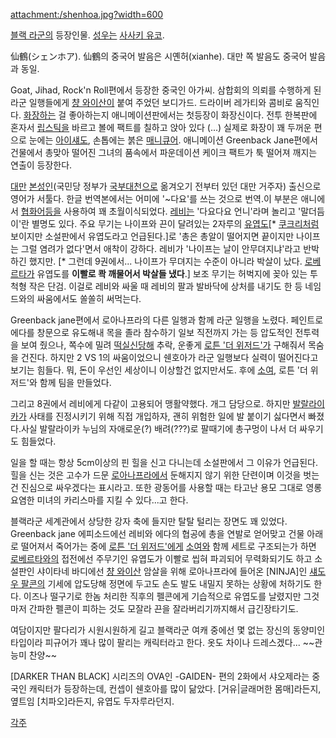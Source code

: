 attachment:/shenhoa.jpg?width=600

[[블랙 라군]]의 등장인물. [[성우]]는 [[사사키 유코]].

仙鶴(シェンホア). 仙鶴의 중국어 발음은 시옌허(xianhe). 대만 쪽 발음도 중국어 발음과 동일.

Goat, Jihad, Rock'n Roll편에서 등장한 중국인 아가씨. 삼합회의 의뢰를 수행하게 된 라군 일행들에게 [[챵 와이산]]이 붙여 주었던 보디가드. 드라이버 레가티와 콤비로 움직인다. [[화장]]하는 걸 좋아하는지 애니메이션판에서는 첫등장이 화장신이다. 전투 한복판에 혼자서 [[립스틱]]을 바르고 볼에 팩트를 칠하고 앉아 있다 (...) 실제로 화장이 꽤 두꺼운 편으로 눈에는 [[아이섀도]], 손톱에는 붉은 [[매니큐어]]. 애니메이션 Greenback Jane편에서 건물에서 총맞아 떨어진 그녀의 품속에서 파운데이션 케이크 팩트가 툭 떨어져 깨지는 연출이 등장한다. 

[[대만]] [[본성인]](국민당 정부가 [[국부대천]]으로 옮겨오기 전부터 있던 대만 거주자) 출신으로 영어가 서툴다. 한글 번역본에서는 어미에 '~다요'를 쓰는 것으로 번역.이 부분은 애니에서 [[협화어]]등을 사용하여 꽤 초월이식되었다. [[레비]]는  '다요다요 언니'라며 놀리고 '말더듬이'란 별명도 있다. 
주요 무기는 나이프와 끈이 달려있는 2자루의 [[유엽도]][* [[쿠크리]]처럼 보이지만 소설판에서 유엽도라고 언급된다.]로 '총은 총알이 떨어지면 끝이지만 나이프는 그럴 염려가 없다'면서 애착이 강하다. 레비가 '나이프는 날이 안무뎌지냐'라고 반박하긴 했지만. [* 그런데 9권에서... 나이프가 무뎌지는 수준이 아니라 박살이 났다. [[로베르타]]가 유엽도를 '''이빨로 콱 깨물어서 박살들 냈다'''.] 보조 무기는 허벅지에 꽂아 있는 투척형 작은 단검. 이걸로 레비와 싸울 때 레비의 팔과 발바닥에 상처를 내기도 한 등 네임드와의 싸움에서도 쏠쏠히 써먹는다.

Greenback jane편에서 로아나프라의 다른 일행과 함께 라군 일행을 노렸다. 페인트로 에다를 창문으로 유도해내 목을 졸라 참수하기 일보 직전까지 가는 등 압도적인 전투력을 보여 줬으나, 쪽수에 밀려 [[떡실신]]당해 추락, 운좋게 [[로튼 '더 위저드']]가 구해줘서 목숨을 건진다. 하지만 2 VS 1의 싸움이었으니 쉔호아가 라군 일행보다 실력이 떨어진다고 보기는 힘들다. 뭐, 돈이 우선인 세상이니 이상할건 없지만서도. 후에 [[소여]], 로튼 '더 위저드'와 함께 팀을 만들었다. 

그리고 8권에서 레비에게 다같이 고용되어 맹활약했다. 개그 담당으로. 하지만 [[발랄라이카]]가 사태를 진정시키기 위해 직접 개입하자, 괜히 위험한 일에 발 붙이기 싫다면서 빠졌다.사실 발랄라이카 누님의 자애로운(?) 배려(???)로 팔때기에 총구멍이 나서 더 싸우기도 힘들었다.

일을 할 때는 항상 5cm이상의 핀 힐을 신고 다니는데 소설판에서 그 이유가 언급된다. 힐을 신는 것은 고수가 드문 [[로아나프라]]에서 둔해지지 않기 위한 단련이며 이것을 벗는 건 진심으로 싸우겠다는 표시라고. 또한 광동어를 사용할 때는 타고난 용모 그대로 영롱요염한 미녀의 카리스마를 지킬 수 있다...고 한다.

블랙라군 세계관에서 상당한 강자 축에 들지만 탈탈 털리는 장면도 꽤 있었다. Greenback jane 에피소드에선 레비와 에다의 협공에 총을 연발로 얻어맞고 건물 아래로 떨어져서 죽어가는 중에 [[로튼 '더 위저드']]에게 [[소여]]와 함께 세트로 구조되는가 하면 [[로베르타]]와의 접전에선 주무기인 유엽도가 이빨로 씹혀 파괴되어 무력화되기도 하고 소설판인 샤이타네 바디에선 [[챵 와이산]] 암살을 위해 로아나프라에 들어온 [NINJA]인 [[섀도우 팔콘]]의 기세에 압도당해 정면에 두고도 손도 발도 내밀지 못하는 상황에 처하기도 한다. 이즈나 떨구기로 한놈 처리한 직후의 펠콘에게 기습적으로 유엽도를 날렸지만 그것마저 간파한 펠콘이 피하는 것도 모잘라 끈을 잘라버리기까지해서 급긴장타기도.

여담이지만 팔다리가 시원시원하게 길고 블랙라군 여캐 중에선 몇 없는 장신의 동양미인 타입이라 피규어가 꽤나 많이 팔리는 캐릭터라고 한다. 옷도 차이나 드레스겠다... ~~관능미 찬양~~

[DARKER THAN BLACK] 시리즈의 OVA인 -GAIDEN- 편의 2화에서 샤오제라는 중국인 캐릭터가 등장하는데, 컨셉이 쉔호아를 많이 닮았다. [거유|글래머한 몸매]라든지, 옆트임 [치파오]라든지, 유엽도 두자루라던지.


[[각주]]
